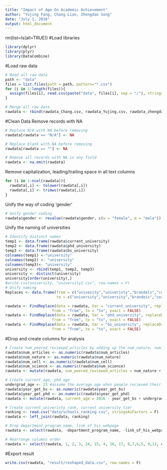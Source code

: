 ```yaml
---
title: "Impact of Age On Academic Achievement"
author: "Yujing Fang, Chang Lian, Zhengdao Song"
date: "July 1, 2016"
output: html_document
---
```


rm(list=ls(all=TRUE))
#Load libraries
```r
library(dplyr)
library(plyr)
library(DataCombine)
```

#Load raw data
```r
# Read all raw data
path <- "data"
files = list.files(path = path, pattern="*.csv")
for (i in 1:length(files)){
  assign(files[i], read.csv(paste("data", files[i], sep = "/"), stringsAsFactors = F))
} 

# Merge all raw data
rawdata <- rbind(rawdata_Chang.csv, rawdata_Yujing.csv, rawdata_zhengdao.csv)
```

#Clean Data
Remove records with NA 
```r
# Replace N/A with NA before removing
rawdata[rawdata == "N/A"] <- NA

# Replace blank with NA before removing
rawdata[rawdata == ""] <- NA

# Remove all records with NA in any field
rawdata <- na.omit(rawdata)
```

Remove capitalization, leading/trailing space in all text columns
```r
for (i in 1:ncol(rawdata)){
  rawdata[,i] <- tolower(rawdata[,i])
  rawdata[,i] <- trimws(rawdata[,i])
}
```

Unify the way of coding 'gender'
```r
# Unify gender coding
rawdata$gender <- revalue(rawdata$gender, c(w = "female", m = "male"))
```

Unify the naming of universities
```r
# Identify distinct names
temp1 <- data.frame(rawdata$current_university)
temp2 <- data.frame(rawdata$phd_university)
temp3 <- data.frame(rawdata$bs_university)
colnames(temp1) <-"university"
colnames(temp2) <- "university"
colnames(temp3)<- "university"
university <- rbind(temp1, temp2, temp3)
university <- distinct(university)
university[order(university),]
#write.csv(university, "university2.csv", row.names = F)
# Unify naming
Replaces <- data.frame(from = c("univesity","univeristy","brandels","cornell","mit","oberlin university","university,","universsity","purdue","uc berkeley","uc davis","uc irvine","uc san diego","uc san franciso","uc santa cruz","univeristy of california, san franciso","auto_noma","universitÃ© de montrÃ©al","universite de montreal","angelas","university of illinois-urban champaign","university of illinois, champaign-urbana","university of tennnessee-memphis","university of washington-seattle","ut austin","washington university","yale","harvard college", "university of illinois-champaign","university of wisconsin, madison","university university","university of california, berkeley","university of california, los angeles","university of california, san diego",'university of california, san francisco',"university of california, san franciso","university of california, santa cruz","university of colorado, boulder","university of minnesota-twin cities","university of texas southwestern medical center","university of wisconsin-madison","washington university","university of wisconsin"), 
                       to = c("university","university","brandeis","cornell university","massachusetts institute of technology","oberlin college","university","university","purdue university","university of california-berkeley","university of california-davis","university of california-irvine","university of california-san diego","university of california-san francisco","university of california-santa cruz","university of california-san francisco","autonoma","university of montreal","university of montreal","angeles","university of illinois-urban champaign","university of illinois-champaign","university of tennessee","university of washington","university of texas","washington university","yale university","harvard university","university of illinois-urban champaign","university of wisconsin-madison","university","university of california-berkeley","university of california-los angeles","university of california-san diego",'university of california-san francisco',"university of california-san francisco","university of california-santa cruz","university of colorado","university of minnesota","university of texas","university of wisconsin","university of washington","university of wisconsin-madison"))

rawdata <- FindReplace(data = rawdata, Var = "current_university", replaceData = Replaces,
                     from = "from", to = "to", exact = FALSE)
rawdata <- FindReplace(data = rawdata, Var = "phd_university", replaceData = Replaces,
                     from = "from", to = "to", exact = FALSE)
rawdata <- FindReplace(data = rawdata, Var = "bs_university", replaceData = Replaces,
                     from = "from", to = "to", exact = FALSE)
```

#Drop and create columns for analysis
```r
# Create num_peered_reviewed_articles by adding up the num_nature, num_cell, num_science 
rawdata$num_articles <- as.numeric(rawdata$num_articles)
rawdata$num_nature <- as.numeric(rawdata$num_nature)
rawdata$num_cell <- as.numeric(rawdata$num_cell)
rawdata$num_science <- as.numeric(rawdata$num_science)
rawdata <- mutate(rawdata, num_peered_reviewed_articles = num_nature + num_cell + num_science)

# Create current_age, phd_age
undergrad_age <- 23 #assume the average age when people recieved their undergrad degrees is 23
rawdata$year_get_bs <- as.numeric(rawdata$year_get_bs)
rawdata$year_get_phd <- as.numeric(rawdata$year_get_phd)
rawdata <- mutate(rawdata, current_age = 2016 - year_get_bs + undergrad_age, phd_age = year_get_phd - year_get_bs + 23)

# Create current_univeristy_rank, current_university_tier
ranking <- read.csv("data/schools_ranking.csv", stringsAsFactors = F)
rawdata <- left_join(rawdata, ranking)

# Drop department_program_name, link_of_his_webpage
rawdata <- select(rawdata, -department_program_name, -link_of_his_webpage)

# Rearrange columns order
rawdata <- select(rawdata, 1, 2, 3, 14, 15, 4, 16, 17, 8,7,6,5, 9,13, everything())
```

#Export result
```r
write.csv(rawdata, "result/reshaped_data.csv", row.names = F)
```

